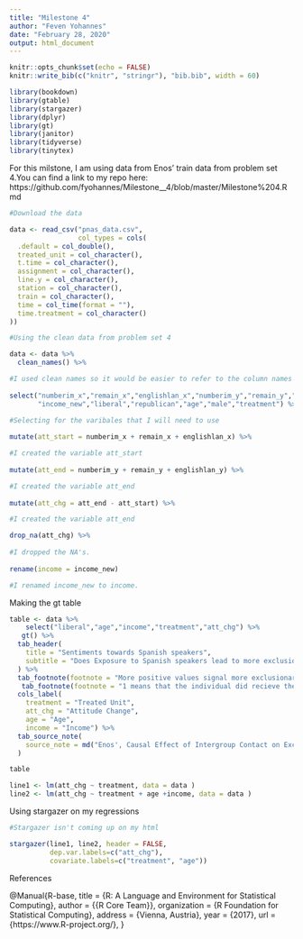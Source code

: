 ```yaml
---
title: "Milestone 4"
author: "Feven Yohannes"
date: "February 28, 2020"
output: html_document
---
```


```r
knitr::opts_chunk$set(echo = FALSE)
knitr::write_bib(c("knitr", "stringr"), "bib.bib", width = 60)
```

```r
library(bookdown)
library(gtable)
library(stargazer)
library(dplyr)
library(gt)
library(janitor)
library(tidyverse)
library(tinytex)
```
 
For this milstone, I am using data from Enos' train data from problem set 4.You can find a link to my repo here: 
https://github.com/fyohannes/Milestone__4/blob/master/Milestone%204.Rmd

```r
#Download the data

data <- read_csv("pnas_data.csv",
                 col_types = cols(
  .default = col_double(),
  treated_unit = col_character(),
  t.time = col_character(),
  assignment = col_character(),
  line.y = col_character(),
  station = col_character(),
  train = col_character(),
  time = col_time(format = ""),
  time.treatment = col_character()
))
```


```r
#Using the clean data from problem set 4

data <- data %>%
  clean_names() %>%

#I used clean names so it would be easier to refer to the column names
  
select("numberim_x","remain_x","englishlan_x","numberim_y","remain_y","englishlan_y",
       "income_new","liberal","republican","age","male","treatment") %>%

#Selecting for the varibales that I will need to use 
  
mutate(att_start = numberim_x + remain_x + englishlan_x) %>%

#I created the variable att_start
  
mutate(att_end = numberim_y + remain_y + englishlan_y) %>%

#I created the variable att_end
  
mutate(att_chg = att_end - att_start) %>%

#I created the variable att_end

drop_na(att_chg) %>%
 
#I dropped the NA's.
  
rename(income = income_new)

#I renamed income_new to income.
```

Making the gt table 
```r
table <- data %>% 
    select("liberal","age","income","treatment","att_chg") %>%
   gt() %>%
  tab_header(
    title = "Sentiments towards Spanish speakers",
    subtitle = "Does Exposure to Spanish speakers lead to more exclusionary patterns"
  ) %>%
  tab_footnote(footnote = "More positive values signal more exclusionary patterns", locations = cells_column_labels(columns = vars(att_chg))) %>%
   tab_footnote(footnote = "1 means that the individual did recieve the treatment", locations = cells_column_labels(columns = vars(treatment))) %>%
  cols_label(
    treatment = "Treated Unit",
    att_chg = "Attitude Change",
    age = "Age",
    income = "Income") %>%
  tab_source_note(
    source_note = md("Enos', Causal Effect of Intergroup Contact on Exclusionary Attitudes")
  )

table
```

```r
line1 <- lm(att_chg ~ treatment, data = data )
line2 <- lm(att_chg ~ treatment + age +income, data = data )
```

Using stargazer on my regressions
```r
#Stargazer isn't coming up on my html

stargazer(line1, line2, header = FALSE,
          dep.var.labels=c("att_chg"),
          covariate.labels=c("treatment", "age"))
```

References

@Manual{R-base,
  title = {R: A Language and Environment for Statistical
    Computing},
  author = {{R Core Team}},
  organization = {R Foundation for Statistical Computing},
  address = {Vienna, Austria},
  year = {2017},
  url = {https://www.R-project.org/},
}
